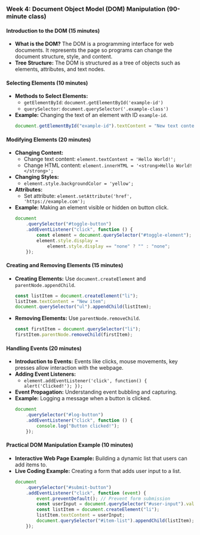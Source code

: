 ### Week 4: Document Object Model (DOM) Manipulation (90-minute class)

#### Introduction to the DOM (15 minutes)

-   **What is the DOM?** The DOM is a programming interface for web documents. It represents the page so programs can change the document structure, style, and content.
-   **Tree Structure:** The DOM is structured as a tree of objects such as elements, attributes, and text nodes.

#### Selecting Elements (10 minutes)

-   **Methods to Select Elements:**
    -   `getElementById`: `document.getElementById('example-id')`
    -   `querySelector`: `document.querySelector('.example-class')`
-   **Example:** Changing the text of an element with ID `example-id`.
    ```javascript
    document.getElementById("example-id").textContent = "New text content!";
    ```

#### Modifying Elements (20 minutes)

-   **Changing Content:**
    -   Change text content: `element.textContent = 'Hello World!';`
    -   Change HTML content: `element.innerHTML = '<strong>Hello World!</strong>';`
-   **Changing Styles:**
    -   `element.style.backgroundColor = 'yellow';`
-   **Attributes:**
    -   Set attribute: `element.setAttribute('href', 'https://example.com');`
-   **Example:** Making an element visible or hidden on button click.
    ```javascript
    document
        .querySelector("#toggle-button")
        .addEventListener("click", function () {
            const element = document.querySelector("#toggle-element");
            element.style.display =
                element.style.display == "none" ? "" : "none";
        });
    ```

#### Creating and Removing Elements (15 minutes)

-   **Creating Elements:** Use `document.createElement` and `parentNode.appendChild`.
    ```javascript
    const listItem = document.createElement("li");
    listItem.textContent = "New item";
    document.querySelector("ul").appendChild(listItem);
    ```
-   **Removing Elements:** Use `parentNode.removeChild`.
    ```javascript
    const firstItem = document.querySelector("li");
    firstItem.parentNode.removeChild(firstItem);
    ```

#### Handling Events (20 minutes)

-   **Introduction to Events:** Events like clicks, mouse movements, key presses allow interaction with the webpage.
-   **Adding Event Listeners:**
    -   `element.addEventListener('click', function() { alert('Clicked!'); });`
-   **Event Propagation:** Understanding event bubbling and capturing.
-   **Example:** Logging a message when a button is clicked.
    ```javascript
    document
        .querySelector("#log-button")
        .addEventListener("click", function () {
            console.log("Button clicked!");
        });
    ```

#### Practical DOM Manipulation Example (10 minutes)

-   **Interactive Web Page Example:** Building a dynamic list that users can add items to.
-   **Live Coding Example:** Creating a form that adds user input to a list.
    ```javascript
    document
        .querySelector("#submit-button")
        .addEventListener("click", function (event) {
            event.preventDefault(); // Prevent form submission
            const userInput = document.querySelector("#user-input").value;
            const listItem = document.createElement("li");
            listItem.textContent = userInput;
            document.querySelector("#item-list").appendChild(listItem);
        });
    ```

